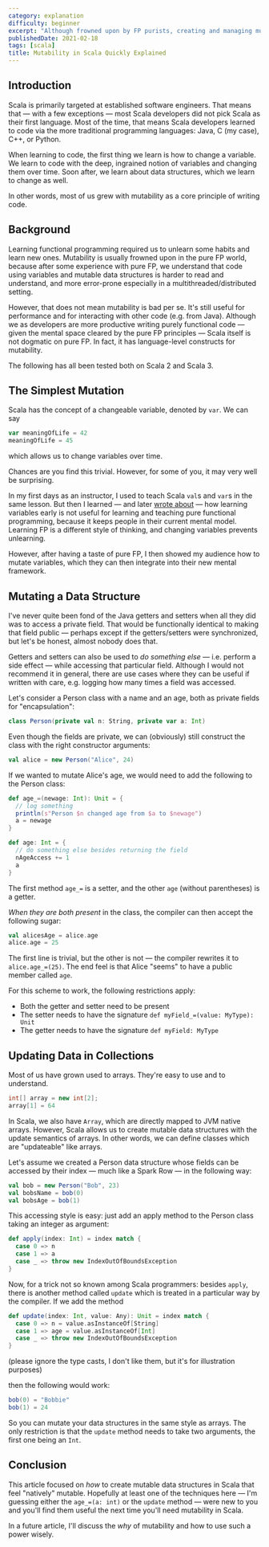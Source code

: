 ```yaml
---
category: explanation
difficulty: beginner
excerpt: "Although frowned upon by FP purists, creating and managing mutable data structures is important in any language: Explore Scala's first-class mutability features"
publishedDate: 2021-02-18
tags: [scala]
title: Mutability in Scala Quickly Explained
---
```


## Introduction

Scala is primarily targeted at established software engineers. That means that &mdash; with a few exceptions &mdash; most Scala developers did not pick Scala as their first language. Most of the time, that means Scala developers learned to code via the more traditional programming languages: Java, C (my case), C++, or Python.

When learning to code, the first thing we learn is how to change a variable. We learn to code with the deep, ingrained notion of variables and changing them over time. Soon after, we learn about data structures, which we learn to change as well.

In other words, most of us grew with mutability as a core principle of writing code.

## Background

Learning functional programming required us to unlearn some habits and learn new ones. Mutability is usually frowned upon in the pure FP world, because after some experience with pure FP, we understand that code using variables and mutable data structures is harder to read and understand, and more error-prone especially in a multithreaded/distributed setting.

However, that does not mean mutability is bad per se. It's still useful for performance and for interacting with other code (e.g. from Java). Although we as developers are more productive writing purely functional code &mdash; given the mental space cleared by the pure FP principles &mdash; Scala itself is not dogmatic on pure FP. In fact, it has language-level constructs for mutability.

The following has all been tested both on Scala 2 and Scala 3.

## The Simplest Mutation

Scala has the concept of a changeable variable, denoted by `var`. We can say

```scala
var meaningOfLife = 42
meaningOfLife = 45
```

which allows us to change variables over time.

Chances are you find this trivial. However, for some of you, it may very well be surprising.

In my first days as an instructor, I used to teach Scala `val`s and `var`s in the same lesson. But then I learned &mdash; and later [wrote about](/articles/things-that-dont-make-sense-scala-variables) &mdash; how learning variables early is not useful for learning and teaching pure functional programming, because it keeps people in their current mental model. Learning FP is a different style of thinking, and changing variables prevents unlearning.

However, after having a taste of pure FP, I then showed my audience how to mutate variables, which they can then integrate into their new mental framework.

## Mutating a Data Structure

I've never quite been fond of the Java getters and setters when all they did was to access a private field. That would be functionally identical to making that field public &mdash; perhaps except if the getters/setters were synchronized, but let's be honest, almost nobody does that.

Getters and setters can also be used to _do something else_ &mdash; i.e. perform a side effect &mdash; while accessing that particular field. Although I would not recommend it in general, there are use cases where they can be useful if written with care, e.g. logging how many times a field was accessed.

Let's consider a Person class with a name and an age, both as private fields for "encapsulation":

```scala
class Person(private val n: String, private var a: Int)
```

Even though the fields are private, we can (obviously) still construct the class with the right constructor arguments:

```scala
val alice = new Person("Alice", 24)
```

If we wanted to mutate Alice's age, we would need to add the following to the Person class:

```scala
def age_=(newage: Int): Unit = {
  // log something
  println(s"Person $n changed age from $a to $newage")
  a = newage
}

def age: Int = {
  // do something else besides returning the field
  nAgeAccess += 1
  a
}
```

The first method `age_=` is a setter, and the other `age` (without parentheses) is a getter.

_When they are both present_ in the class, the compiler can then accept the following sugar:

```scala
val alicesAge = alice.age
alice.age = 25
```

The first line is trivial, but the other is not &mdash; the compiler rewrites it to `alice.age_=(25)`. The end feel is that Alice "seems" to have a public member called `age`.

For this scheme to work, the following restrictions apply:

- Both the getter and setter need to be present
- The setter needs to have the signature `def myField_=(value: MyType): Unit`
- The getter needs to have the signature `def myField: MyType`

## Updating Data in Collections

Most of us have grown used to arrays. They're easy to use and to understand.

```java
int[] array = new int[2];
array[1] = 64
```

In Scala, we also have `Array`, which are directly mapped to JVM native arrays. However, Scala allows us to create mutable data structures with the update semantics of arrays. In other words, we can define classes which are "updateable" like arrays.

Let's assume we created a Person data structure whose fields can be accessed by their index &mdash; much like a Spark Row &mdash; in the following way:

```scala
val bob = new Person("Bob", 23)
val bobsName = bob(0)
val bobsAge = bob(1)
```

This accessing style is easy: just add an apply method to the Person class taking an integer as argument:

```scala
def apply(index: Int) = index match {
  case 0 => n
  case 1 => a
  case _ => throw new IndexOutOfBoundsException
}
```

Now, for a trick not so known among Scala programmers: besides `apply`, there is another method called `update` which is treated in a particular way by the compiler. If we add the method

```scala
def update(index: Int, value: Any): Unit = index match {
  case 0 => n = value.asInstanceOf[String]
  case 1 => age = value.asInstanceOf[Int]
  case _ => throw new IndexOutOfBoundsException
}
```

(please ignore the type casts, I don't like them, but it's for illustration purposes)

then the following would work:

```scala
bob(0) = "Bobbie"
bob(1) = 24
```

So you can mutate your data structures in the same style as arrays. The only restriction is that the `update` method needs to take two arguments, the first one being an `Int`.

## Conclusion

This article focused on _how_ to create mutable data structures in Scala that feel "natively" mutable. Hopefully at least one of the techniques here &mdash; I'm guessing either the `age_=(a: int)` or the `update` method &mdash; were new to you and you'll find them useful the next time you'll need mutability in Scala.

In a future article, I'll discuss the _why_ of mutability and how to use such a power wisely.
